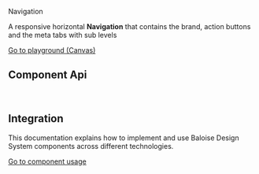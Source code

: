 
<bal-doc-banner id="story--components-navigation-navigation--basic">Navigation</bal-doc-banner>

<bal-doc-lead>A responsive horizontal <b>Navigation</b> that contains the brand, action buttons and the meta tabs with sub levels </bal-doc-lead>

<bal-doc-app>
  <bal-button-group class="mb-large" position="center">
    <a class="button is-primary" href="?path=/story/components-navigation-navigation--basic">
      Go to playground (Canvas)
    </a>
    <bal-doc-code-sandbox framework="angular" template={Basic.parameters.docs.source.code}></bal-doc-code-sandbox>
    <bal-doc-code-sandbox
      framework="html"
      template={Basic.parameters.docs.source.code}
      modules="navigation,card,heading"
    ></bal-doc-code-sandbox>
  </bal-button-group>
</bal-doc-app>

## Component Api

<Description markdown={readme} />

<br />

## Integration

This documentation explains how to implement and use Baloise Design System components across different technologies.

<a class="button is-primary" href="?path=/docs/development-components--page">
  Go to component usage
</a>


<Description markdown={theming} />


<Description markdown={testing} />

<bal-doc-github link="/components/bal-navigation/stories/bal-navigation.docs.mdx"></bal-doc-github>
